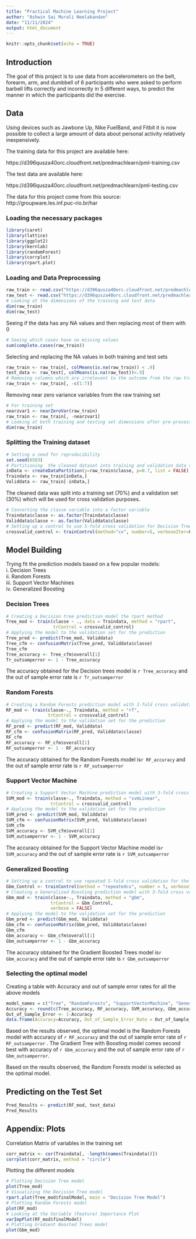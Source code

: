 ---
title: "Practical Machine Learning Project"
author: "Ashwin Sai Murali Neelakandan"
date: "11/11/2024"
output: html_document
---

```{r setup, include=FALSE}
knitr::opts_chunk$set(echo = TRUE)
```

## Introduction  

The goal of this project is to use data from accelerometers on the belt, forearm, arm, and dumbbell of 6 participants who were asked to perform barbell lifts correctly and incorrectly in 5 different ways, to predict the manner in which the participants did the exercise.  

## Data  
  
Using devices such as Jawbone Up, Nike FuelBand, and Fitbit it is now possible to collect a large amount of data about personal activity relatively inexpensively.   

The training data for this project are available here: 

https://d396qusza40orc.cloudfront.net/predmachlearn/pml-training.csv

The test data are available here:

https://d396qusza40orc.cloudfront.net/predmachlearn/pml-testing.csv

The data for this project come from this source: 
http://groupware.les.inf.puc-rio.br/har
  
### Loading the necessary packages  
```{r}
library(caret)
library(lattice)
library(ggplot2)
library(kernlab)
library(randomForest)
library(corrplot)
library(rpart.plot)
```  

### Loading and Data Preprocessing  
```{r, cache=TRUE}
raw_train <- read.csv("https://d396qusza40orc.cloudfront.net/predmachlearn/pml-training.csv")
raw_test <- read.csv("https://d396qusza40orc.cloudfront.net/predmachlearn/pml-testing.csv")
# Looking at the dimensions of the training and test data  
dim(raw_train)
dim(raw_test)
```  

Seeing if the data has any NA values and then replacing most of them with 0
```{r}
# Seeing which cases have no missing values
sum(complete.cases(raw_train))
```
  
  
Selecting and replacing the NA values in both training and test sets  
```{r}
raw_train <- raw_train[, colMeans(is.na(raw_train)) < .9]
test_data <- raw_test[, colMeans(is.na(raw_test))<.9]
# Removing columns which are irrelevant to the outcome from the raw training data
raw_train <- raw_train[, -c(1:7)]
```  

Removing near zero variance variables from the raw training set
```{r}
# For training set
nearzvar1 <- nearZeroVar(raw_train)
raw_train <- raw_train[, -nearzvar1]
# Looking at both training and testing set dimensions after pre-processing
dim(raw_train)
```  

### Splitting the Training dataset  

```{r, cache=TRUE}
# Setting a seed for reproducibility
set.seed(6583)
# Partitioning  the cleaned dataset into training and validation data sets
inData <- createDataPartition(y=raw_train$classe, p=0.7, list = FALSE)
Traindata <- raw_train[inData,]
Validdata <- raw_train[-inData,]
```  
The cleaned data was split into a training set (70%) and a validation set (30%) which will be used for cross validation purposes.  

```{r}
# Converting the classe variable into a factor variable
Traindata$classe <- as.factor(Traindata$classe)
Validdata$classe <- as.factor(Validdata$classe)
# Setting up a control to use 5-fold cross validation for Decision Trees, Random Forests, and Support Vector Machine models
crossvalid_control <- trainControl(method="cv", number=5, verboseIter=FALSE)
```  

## Model Building 

Trying fit the prediction models based on a few popular models:  
i. Decision Trees  
ii. Random Forests    
iii. Support Vector Machines   
iv. Generalized Boosting   
  
### Decision Trees  

```{r, cache=TRUE}
# Creating a Decision tree prediction model the rpart method
Tree_mod <- train(classe ~ ., data = Traindata, method = "rpart", 
                  trControl = crossvalid_control)
# Applying the model to the validation set for the prediction
Tree_pred <- predict(Tree_mod, Validdata)
Tree_cfm <- confusionMatrix(Tree_pred, Validdata$classe)
Tree_cfm
Tree_accuracy <- Tree_cfm$overall[1]
Tr_outsamperror <- 1 - Tree_accuracy
```  

The accuracy obtained for the Decision trees model is `r Tree_accuracy` and the out of sample error rate is `r Tr_outsamperror`   

### Random Forests

```{r, cache=TRUE}
# Creating a Random Forests prediction model with 3-fold cross validation
RF_mod <- train(classe~., Traindata, method = "rf", 
                trControl = crossvalid_control)
# Applying the model to the validation set for the prediction
RF_pred <- predict(RF_mod, Validdata)
RF_cfm <- confusionMatrix(RF_pred, Validdata$classe)
RF_cfm
RF_accuracy <- RF_cfm$overall[1]
RF_outsamperror <- 1 - RF_accuracy
```  
The accuracy obtained for the Random Forests model is`r RF_accuracy` and the out of sample error rate is `r RF_outsamperror`  
  
### Support Vector Machine  

```{r, cache=TRUE}
# Creating a Support Vector Machine prediction model with 3-fold cross validation
SVM_mod <- train(classe~., Traindata, method = "svmLinear",
                 trControl = crossvalid_control)
# Applying the model to the validation set for the prediction
SVM_pred <- predict(SVM_mod, Validdata)
SVM_cfm <- confusionMatrix(SVM_pred, Validdata$classe)
SVM_cfm
SVM_accuracy <- SVM_cfm$overall[1]
SVM_outsamperror <- 1 - SVM_accuracy
```   
The accuracy obtained for the Support Vector Machine model is`r SVM_accuracy` and the out of sample error rate is `r SVM_outsamperror`  
    
### Generalized Boosting  

```{r, cache=TRUE}
# Setting up a control to use repeated 5-fold cross validation for the Generalized Boosting model
Gbm_Control <- trainControl(method = "repeatedcv", number = 5, verboseIter = FALSE)
# Creating a Generalized Boosting prediction model with 3-fold cross validation
Gbm_mod <- train(classe~., Traindata, method = "gbm", 
                 trControl = Gbm_Control, 
                 verbose = FALSE)
# Applying the model to the validation set for the prediction
Gbm_pred <- predict(Gbm_mod, Validdata)
Gbm_cfm <- confusionMatrix(Gbm_pred, Validdata$classe)
Gbm_cfm
Gbm_accuracy <- Gbm_cfm$overall[1]
Gbm_outsamperror <- 1 - Gbm_accuracy
```   
The accuracy obtained for the Gradient Boosted Trees model is`r Gbm_accuracy` and the out of sample error rate is `r Gbm_outsamperror` 

### Selecting the optimal model  

Creating a table with Accuracy and out of sample error rates for all the above models  

```{r}
model_names = c("Tree", "RandomForests", "SupportVectorMachine", "GeneralizedBoosting")
Accuracy <- round(c(Tree_accuracy, RF_accuracy, SVM_accuracy, Gbm_accuracy), 3)
Out_of_Sample_Error <- 1-Accuracy
data.frame(Accuracy=Accuracy, Out_of_Sample_Error_Rate = Out_of_Sample_Error, row.names = model_names)
```  

Based on the results observed, the optimal model is the Random Forests model with accuracy of `r RF_accuracy` and the out of sample error rate of `r RF_outsamperror` . The Gradient Tree with Boosting model comes second best with accuracy of `r Gbm_accuracy` and the out of sample error rate of `r Gbm_outsamperror`. 
  
Based on the results observed, the Random Forests model is selected as the optimal model.  

##  Predicting on the Test Set  

```{r}
Pred_Results <- predict(RF_mod, test_data)
Pred_Results
```  
  
## Appendix: Plots  
  
Correlation Matrix of variables in the training set  

```{r}
corr_matrix <- cor(Traindata[, -length(names(Traindata))])
corrplot(corr_matrix, method = "circle")
```  

Plotting the different models  
```{r}
# Plotting Decision Tree model
plot(Tree_mod)
# Visualizing the Decision Tree model
rpart.plot(Tree_mod$finalModel, main = "Decision Tree Model")
# Plotting Random Forests model
plot(RF_mod)
# Looking at the Variable (Feature) Importance Plot
varImpPlot(RF_mod$finalModel)
# Plotting Gradient Boosted Trees model
plot(Gbm_mod)
```  


